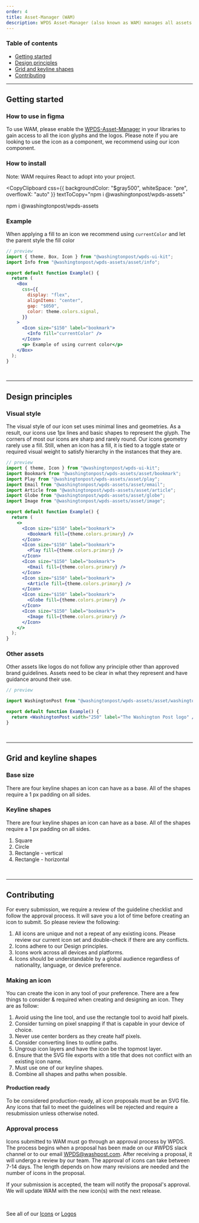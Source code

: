 ```yaml
---
order: 4
title: Asset-Manager (WAM)
description: WPDS Asset-Manager (also known as WAM) manages all assets as raw SVG files. The asset manager is an independent package that allows for more streamlined management of our assets.
---
```


### Table of contents

- [Getting started](foundations/assets#Getting_started)
- [Design principles](/foundations/assets#Design_principles)
- [Grid and keyline shapes](/foundations/assets#Grid_and_keyline_shapes)
- [Contributing](/foundations/assets#Contributing)

---

## Getting started

### How to use in figma

To use WAM, please enable the
[WPDS-Asset-Manager](https://www.figma.com/file/LA6qKUukk8v3YkkuKq6IC6/%F0%9F%96%BC--WPDS-Asset-Manager)
in your libraries to gain access to all the icon glyphs and the logos. Please note if you are looking to use the icon as a component, we
recommend using our icon component.

### How to install

Note: WAM requires React to adopt into your project.

<CopyClipboard
  css={{ backgroundColor: "$gray500", whiteSpace: "pre", overflowX: "auto" }}
  textToCopy="npm i @washingtonpost/wpds-assets"
>
  npm i @washingtonpost/wpds-assets
</CopyClipboard>

### Example

When applying a fill to an icon we recommend using `currentColor` and let the parent style the fill color

```jsx
// preview
import { theme, Box, Icon } from "@washingtonpost/wpds-ui-kit";
import Info from "@washingtonpost/wpds-assets/asset/info";

export default function Example() {
  return (
    <Box
      css={{
        display: "flex",
        alignItems: "center",
        gap: "$050",
        color: theme.colors.signal,
      }}
    >
      <Icon size="$150" label="bookmark">
        <Info fill="currentColor" />
      </Icon>
      <p> Example of using current color</p>
    </Box>
  );
}
```

<BR />

---

## Design principles

### Visual style

The visual style of our icon set uses minimal lines and geometries. As
a result, our icons use 1px lines and basic shapes to represent the
glyph. The corners of most our icons are sharp and rarely round. Our
icons geometry rarely use a fill. Still, when an icon has a fill, it
is tied to a toggle state or required visual weight to satisfy
hierarchy in the instances that they are.

```jsx
// preview
import { theme, Icon } from "@washingtonpost/wpds-ui-kit";
import Bookmark from "@washingtonpost/wpds-assets/asset/bookmark";
import Play from "@washingtonpost/wpds-assets/asset/play";
import Email from "@washingtonpost/wpds-assets/asset/email";
import Article from "@washingtonpost/wpds-assets/asset/article";
import Globe from "@washingtonpost/wpds-assets/asset/globe";
import Image from "@washingtonpost/wpds-assets/asset/image";

export default function Example() {
  return (
    <>
      <Icon size="$150" label="bookmark">
        <Bookmark fill={theme.colors.primary} />
      </Icon>
      <Icon size="$150" label="bookmark">
        <Play fill={theme.colors.primary} />
      </Icon>
      <Icon size="$150" label="bookmark">
        <Email fill={theme.colors.primary} />
      </Icon>
      <Icon size="$150" label="bookmark">
        <Article fill={theme.colors.primary} />
      </Icon>
      <Icon size="$150" label="bookmark">
        <Globe fill={theme.colors.primary} />
      </Icon>
      <Icon size="$150" label="bookmark">
        <Image fill={theme.colors.primary} />
      </Icon>
    </>
  );
}
```

### Other assets

Other assets like logos do not follow any principle other than approved
brand guidelines. Assets need to be clear in what they represent and
have guidance around their use.

```jsx
// preview

import WashingtonPost from "@washingtonpost/wpds-assets/asset/washington-post";

export default function Example() {
  return <WashingtonPost width="250" label="The Washington Post logo" />;
}
```

<BR />

---

## Grid and keyline shapes

### Base size

There are four keyline shapes an icon can have as a base. All of the
shapes require a 1 px padding on all sides.

<Container>
  <InlineSVG
    alt="Image of different sized icons labeled from left to right 16px 24px 32px"
    path="/img/foundations/WAM/sizes.svg"
    width={183}
    height={85}
  />
</Container>

### Keyline shapes

There are four keyline shapes an icon can have as a base. All of the
shapes require a 1 px padding on all sides.

<Container>
  <InlineSVG
    alt="Image of the different types to be used as a base keyline shape"
    path="/img/foundations/WAM/keyline.svg"
    width={250}
    height={250}
  />
</Container>

1. Square
2. Circle
3. Rectangle - vertical
4. Rectangle - horizontal

<BR />

---

## Contributing

For every submission, we require a review of the guideline checklist
and follow the approval process. It will save you a lot of time before
creating an icon to submit. So please review the following:

1. All icons are unique and not a repeat of any existing icons.
   Please review our current icon set and double-check if there are any conflicts.
2. Icons adhere to our Design principles.
3. Icons work across all devices and platforms.
4. Icons should be understandable by a global audience regardless of nationality,
   language, or device preference.

### Making an icon

You can create the icon in any tool of your preference. There are a
few things to consider & required when creating and designing an icon.
They are as follow:

1. Avoid using the line tool, and use the rectangle tool to avoid half
   pixels.
2. Consider turning on pixel snapping if that is capable in your device
   of choice.
3. Never use center borders as they create half pixels.
4. Consider converting lines to outline paths.
5. Ungroup icon layers and have the icon be the topmost layer.
6. Ensure that the SVG file exports with a title that does not conflict
   with an existing icon name.
7. Must use one of our keyline shapes.
8. Combine all shapes and paths when possible.

#### Production ready

To be considered production-ready, all icon proposals must be an SVG
file. Any icons that fail to meet the guidelines will be rejected and
require a resubmission unless otherwise noted.

### Approval process

Icons submitted to WAM must go through an approval process by WPDS.
The process begins when a proposal has been made on our #WPDS slack
channel or to our email WPDS@washpost.com. After receiving a proposal,
it will undergo a review by our team. The approval of icons can take
between 7-14 days. The length depends on how many revisions are needed
and the number of icons in the proposal.

If your submission is accepted, the team will notify the proposal's
approval. We will update WAM with the new icon(s) with the next
release.

<BR />

See all of our [Icons](/foundations/icons) or [Logos](foundations/logos)
